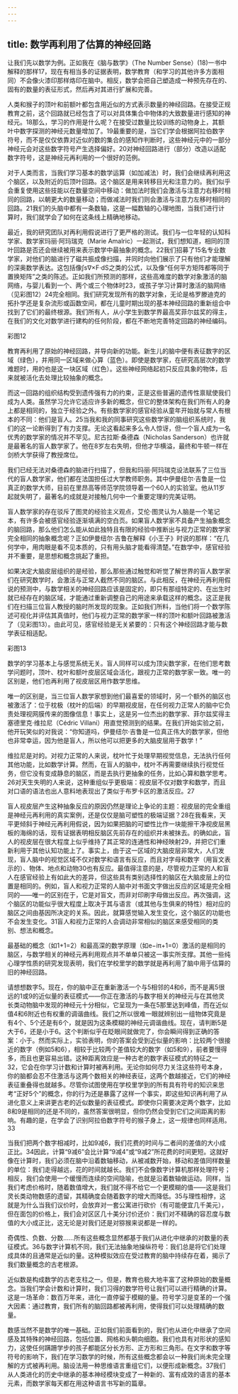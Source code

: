 ```yaml
---
---
---
```

title: 数学再利用了估算的神经回路
---




让我们先以数学为例。正如我在《脑与数学》（The Number Sense）(18)一书中解释的那样17，现在有相当多的证据表明，数学教育（和学习的其他许多方面相同）不会像火漆印那样烙印在脑中。相反，数学会把自己塑造成一种预先存在的、固有的数量的表征形式，然后再对其进行扩展和完善。

人类和猴子的顶叶和前额叶都包含用近似的方式表示数量的神经回路。在接受正规教育之前，这个回路就已经包含了可以对具体集合中物体的大致数量进行感知的神经元。18那么，学习的作用是什么呢？在接受过数量比较训练的动物身上，其额叶中数字探测的神经元数量增加了。19最重要的是，当它们学会根据阿拉伯数字符号，而不是仅仅依靠对近似的数的集合的感知作判断时，这些神经元中的一部分神经元会对这些数字符号产生选择偏好。20对神经回路进行（部分）改造以适配数字符号，这是神经元再利用的一个很好的范例。

对于人类而言，当我们学习基本的数学运算（如加减法）时，我们会继续再利用这个脑区，以及附近的后顶叶回路。这个脑区是用来转移目光和注意力的。我们似乎会重复使用这些技能以在数量空间中移动：做加法时我们会激活与注意力右移时相同的回路，以朝更大的数量移动；而做减法时我们则会激活与注意力左移时相同的回路。21我们的头脑中都有一条数轴，这是一幅数轴的心理地图，当我们进行计算时，我们就学会了如何在这条线上精确地移动。

最近，我的研究团队对再利用假说进行了更严格的测试。我们与一位年轻的认知科学家、数学家玛丽·阿玛瑞克（Marie Amalric）一起测试，我们想知道，相同的顶叶回路是否还会继续被用来表示数学中最抽象的概念。22我们招募了15名专业数学家，对他们的脑进行了磁共振成像扫描，并同时向他们展示了只有他们才能理解的深奥数学表达。这包括像∫s∇×F·dS之类的公式，以及像“任何平方矩阵都等同于置换矩阵”之类的陈述。正如我们所预测的那样，这些高难度的数学对象激活的脑网络，与婴儿看到一个、两个或三个物体时23，或孩子学习计算时激活的脑网络（见彩图12）24完全相同。我们研究发现所有的数学对象，无论是格罗滕迪克的拓扑学还是复杂流形或函数空间，都在儿童时期出现的基本神经回路的重新组合中找到了它们的最终根源。我们所有人，从小学生到数学界最高奖菲尔兹奖的得主，在我们的文化对数学进行建构的任何阶段，都在不断地完善特定回路的神经编码。

彩图12

教育再利用了原始的神经回路，并导向新的功能。新生儿的脑中便有表征数字的区域（绿色），并用同一区域来做心算（蓝色）。即使是数学家，在研究高层次的数学难题时，用的也是这一块区域（红色）。这些神经网络起初只反应具象的物体，后来就被活化去处理比较抽象的概念。



而这一回路的组织结构受到遗传强有力的约束，正是这些普遍的遗传性禀赋使我们成为人类。虽然学习允许它适应许多新的概念，但它的整体架构在我们所有人的身上都是相同的，独立于经验之外。有些数学家的感官经验从童年开始就与常人有根本的不同：他们是盲人。25当我和我的同事研究这些数学家的脑组织系统时，我们的这一论断得到了有力支撑。无论这看起来多么令人惊讶，但一个盲人成为一名优秀的数学家的情况并不罕见。尼古拉斯·桑德森（Nicholas Sanderson）也许就是最著名的盲人数学家了。他在8岁左右失明，但他才华横溢，最终和牛顿一样在剑桥大学获得了教授席位。

我们已经无法对桑德森的脑进行扫描了，但我和玛丽·阿玛瑞克设法联系了三位当代的盲人数学家，他们都在法国担任过大学教师职务。其中伊曼纽尔·吉鲁是一位真正的数学大师，目前在里昂高等师范学院领导着一个60人的实验室。他从11岁起就失明了，最著名的成就是对接触几何中一个重要定理的完美证明。

盲人数学家的存在驳斥了图灵的经验主义观点，艾伦·图灵认为人脑是一个笔记本，有许多会被感官经验逐渐填满的空白页。如果盲人数学家不具备产生抽象概念的脑回路，那么他们怎么能从如此独特且有限的经验中推断出与视力正常的数学家完全相同的抽象概念呢？正如伊曼纽尔·吉鲁在解释《小王子》时说的那样：“在几何学中，用肉眼是看不见本质的，只有用头脑才能看得清楚。”在数学中，感官经验并不重要，是思想和概念挑起了重担。

如果决定大脑皮层组织的是经验，那么那些通过触觉和听觉了解世界的盲人数学家们在研究数学时，会激活与正常人截然不同的脑区。与此相反，在神经元再利用假说的预测中，与数学相关的神经回路应该是固定的，即只有那组特定的、在出生时就已经存在的脑区域，才能通过重新调整自己的用途来承载这样的概念。这正是我们在扫描三位盲人教授的脑时所发现的现象。正如我们所料，当他们将一个数学陈述可视化并评估其真值时，他们与视力正常的数学家一样的顶叶和额叶回路被激活了（见彩图13）。由此可见，感官经验是无关紧要的：只有这个神经回路才能与数学表征相适配。

彩图13

数学的学习基本上与感觉系统无关。盲人同样可以成为顶尖数学家，在他们思考数学问题时，顶叶、枕叶和额叶皮层区域会活化，跟视力正常的数学家一致。唯一的区别是，他们也再利用了视皮层区用作数学思维。



唯一的区别是，当三位盲人数学家想到他们最喜爱的领域时，另一个额外的脑区也被激活了：位于枕极（枕叶的后端）的早期视皮层，在任何视力正常人的脑中它负责处理视网膜传来的图像信息！事实上，这是另一位杰出的数学家、菲尔兹奖得主塞德里克·维拉尼（Cédric Villani）用直觉预测到的结果。在我们开始实验之前，他开玩笑似的对我说：“你知道吗，伊曼纽尔·吉鲁是一位真正伟大的数学家，但他也非常幸运，因为他是盲人，所以他可以把更多的大脑皮层用于数学！”

维拉尼是对的。对视力正常的人来说，枕叶忙于处理早期视觉信息，无法执行任何其他功能，比如数学计算。然而，在盲人的脑中，枕叶不再需要继续执行视觉任务，但它没有变成静息的脑区，而是去执行更抽象的任务，比如心算和数学思考。26对天生失明的人来说，这种重组似乎更极端：视皮层不仅对数字和数学，而且对口语的语法也出人意料地表现出了类似于布罗卡区的激活反应。27

盲人视皮层产生这种抽象反应的原因仍然是理论上争论的主题：视皮层的完全重组是神经元再利用的真实案例，还是仅仅是脑可塑性的极端证据？28在我看来，天平更倾斜于神经元再利用假说，因为如果把脑的可塑性比作一块能擦干净视皮层黑板的海绵的话，现有证据表明相反脑区先前存在的组织并未被抹去。的确如此，盲人的视皮层在很大程度上似乎维持了其正常的连通性和神经映射29，并把它们重新利用于其他认知功能上了。事实上，由于这一区域的大脑皮层非常大，人们发现，盲人脑中的视觉区域不仅对数学和语言有反应，而且对字母和数字（用盲文表示的）、物体、地点和动物30也有反应。最值得注意的是，尽管视力正常的人和盲人在感官经验上有如此大的差异，但这些具有类别选择性的脑区在大脑皮层上的位置是相同的。例如，盲人和视力正常的人脑中对书面文字做出反应的区域是完全相同的——唯一的区别在于，它是对盲文，而非对印刷字母做出反应。再次强调，这个脑区的功能似乎很大程度上取决于其与语言（或其他与生俱来的特性）相对应的脑区之间由基因所决定的关系。因此，就算感觉输入发生变化，这个脑区的功能也不会发生变化。31盲人和视力正常的人会调动非常相似的脑区来感受相同的类别、想法和概念。

最基础的概念（如1+1=2）和最高深的数学原理（如e−iπ+1=0）激活的是相同的脑区，与数学相关的神经元再利用观点并不单单只被这一事实所支撑。其他一些纯心理学性质的研究发现表明，我们在学校里学的数学就是再利用了脑中用于估算的旧的神经回路。

请想想数字5。现在，你的脑中正在重新激活一个与5相邻的4和6，而不是离5很远的1或9的近似量的表征模式——你正在激活的与数字相关的神经元与在其他灵长类动物脑中发现的神经元十分相似，它呈现为一条在5那里达到峰值，而在近似值4和6附近也有权重的调谐曲线。我们之所以很难一眼就辨别出一组物体究竟是有4个、5个还是有6个，就是因为这条模糊的神经元调谐曲线。现在，请判断5是大于6，还是小于6。这个判断似乎在眨眼间就做完了，你会瞬间得到正确的答案：小于。然而实际上，实验表明，你的答案会受到近似量的影响：比较两个很接近的数字（例如5和6），相较于比较两个差值较大的数字（如5和9），前者要慢得多，而且也更容易出错。这种距离效应是一种古老的数字表征模式的特征之一32，它会在你学习计数和计算时被再利用。无论你如何尽力关注这些符号本身，你的脑都会忍不住激活与这两个数相关的神经表征，这两个数越接近，它们的神经表征重叠得也就越多。尽管你试图使用在学校里学到的所有具有符号的知识来思考“正好5个”的概念，你的行为还是暴露了这样一个事实，即这些知识再利用了从进化意义上来讲更古老的近似数量的表征模式。即使你只需要决定两个数字，比如8和9是相同的还是不同的，虽然答案很明显，但你仍然会受到它们之间距离的影响。有趣的是，在学会了识别阿拉伯数字符号的猴子身上，这一规律也同样适用。33

当我们把两个数字相减时，比如9减6，我们花费的时间与二者间的差值的大小成正比。34因此，计算“9减6”会比计算“9减4”或“9减2”所花费的时间更短。这就好像在计算时，我们必须在脑中沿着数轴移动，从被减数开始，移动和差值同样数量的单位：我们走得越远，花的时间就越长。我们不会像数字计算机那样处理符号；相反，我们会使用一个缓慢而连续的空间隐喻，也就是沿着数轴做运动。同样，当我们考虑价格时，随着数值增大，我们就不得不给它一个更模糊的值——这是我们灵长类动物数感的遗留，其精确度会随着数字的增大而降低。35与理性相悖，这就是为什么当我们议价时，会放弃对一套公寓进行砍价（有可能便宜几千美元），但在面包的价格上，我们会对区区几十美分讨价还价：我们对不精确的容忍度与数值的大小成正比，这无论是对我们还是对猕猴来说都是一样的。

奇偶性、负数、分数……所有这些概念显然都基于我们从进化中继承的对数量的表征模式。36与数字计算机不同，我们无法抽象地操纵符号：我们总是将它们处理成具体的且通常是近似的量。这种模拟效应在受过教育的脑中持续存在着，揭示了我们数量概念的古老根源。

近似数是构成数学的古老支柱之一。但是，教育也极大地丰富了这种原始的数量概念。当我们学会计数和计算时，我们习得的数学符号让我们可以进行精确的计算。这是一场革命：数百万年来，进化一直停留于模糊的量。符号学习是变革的一个强大因素：通过教育，我们所有的脑回路都被再利用，使得我们可以处理精确的数量。

数感当然不是数学的唯一基础。正如我们前面看到的，我们也从进化中继承了空间感及其特殊的神经回路，包括位置、网格和头朝向细胞。我们也具有对形状的感知力，这使任何蹒跚学步的孩子都能区分长方形、正方形和三角形。在文字和数字等符号的影响下，我们在学习数学的时候，所有这些概念都会以一种我们尚未完全理解的方式被再利用。脑设法用一种思维语言重组它们，以便形成新概念。37我们从人类进化的历史中继承的基本神经模块变成了一种新的、富有成效的语言的基本元素，而数学家每天都在用这种语言书写新的篇章。